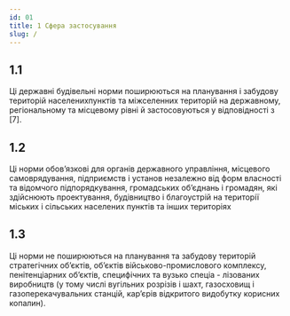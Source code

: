 ```yaml
---
id: 01
title: 1 Сфера застосування
slug: /
---
```


## 1.1 
Ці державні будівельні норми поширюються на планування і забудову територій населенихпунктів та міжселенних територій на державному, регіональному та місцевому рівні й застосовуються у відповідності з [7].
## 1.2 
Ці норми обов’язкові для органів державного управління, місцевого самоврядування, підприємств і установ незалежно від форм власності та відомчого підпорядкування, громадських об’єднань і громадян, які здійснюють проектування, будівництво і благоустрій на території міських і сільських населених пунктів та інших територіях
## 1.3 
Ці норми не поширюються на планування та забудову територій стратегічних об’єктів, об’єктів військово-промислового комплексу, пенітенціарних об’єктів, специфічних та вузько спеціа - лізованих виробництв (у тому числі вугільних розрізів і шахт, газосховищ і газоперекачувальних станцій, кар’єрів відкритого видобутку корисних копалин).